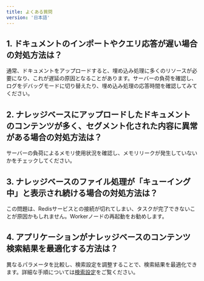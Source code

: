 ```yaml
---
title: よくある質問
version: '日本語'
---
```


## 1. ドキュメントのインポートやクエリ応答が遅い場合の対処方法は？

通常、ドキュメントをアップロードすると、埋め込み処理に多くのリソースが必要になり、これが遅延の原因となることがあります。サーバーの負荷を確認し、ログをデバッグモードに切り替えたり、埋め込み処理の応答時間を確認してみてください。

## 2. ナレッジベースにアップロードしたドキュメントのコンテンツが多く、セグメント化された内容に異常がある場合の対処方法は？

サーバーの負荷によるメモリ使用状況を確認し、メモリリークが発生していないかをチェックしてください。

## 3. ナレッジベースのファイル処理が「キューイング中」と表示され続ける場合の対処方法は？

この問題は、Redisサービスとの接続が切れてしまい、タスクが完了できないことが原因かもしれません。Workerノードの再起動をお勧めします。

## 4. アプリケーションがナレッジベースのコンテンツ検索結果を最適化する方法は？

異なるパラメータを比較し、検索設定を調整することで、検索結果を最適化できます。詳細な手順については[検索設定](./knowledge-base-creation/upload-documents#3)をご覧ください。

